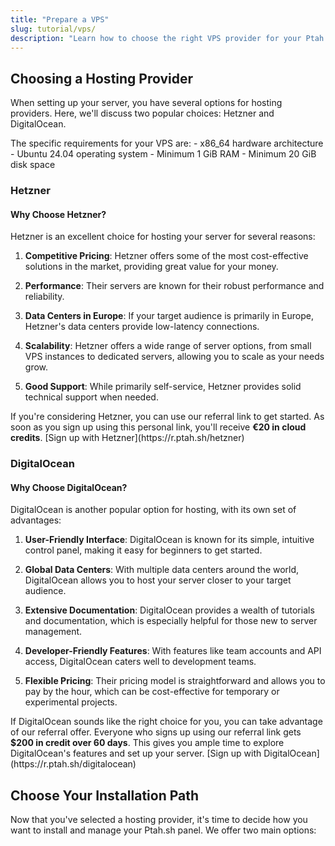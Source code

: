 ```yaml
---
title: "Prepare a VPS"
slug: tutorial/vps/
description: "Learn how to choose the right VPS provider for your Ptah.sh panel, with a comparison of Hetzner and DigitalOcean, and decide between cloud-hosted and self-hosted installation options."
---
```



## Choosing a Hosting Provider

When setting up your server, you have several options for hosting providers. Here, we'll discuss two popular choices: Hetzner and DigitalOcean.

<Aside type="note" title="VPS Requirements">
  The specific requirements for your VPS are:
  - x86_64 hardware architecture
  - Ubuntu 24.04 operating system
  - Minimum 1 GiB RAM
  - Minimum 20 GiB disk space
</Aside>

### Hetzner

#### Why Choose Hetzner?

Hetzner is an excellent choice for hosting your server for several reasons:

1. **Competitive Pricing**: Hetzner offers some of the most cost-effective solutions in the market, providing great value for your money.

2. **Performance**: Their servers are known for their robust performance and reliability.

3. **Data Centers in Europe**: If your target audience is primarily in Europe, Hetzner's data centers provide low-latency connections.

4. **Scalability**: Hetzner offers a wide range of server options, from small VPS instances to dedicated servers, allowing you to scale as your needs grow.

5. **Good Support**: While primarily self-service, Hetzner provides solid technical support when needed.

<Aside type="tip" title="Referral Offer">
  If you're considering Hetzner, you can use our referral link to get started. As soon as you sign up using this personal link, you'll receive <strong>€⁠20 in cloud credits</strong>. [Sign up with Hetzner](https://r.ptah.sh/hetzner)
</Aside>

### DigitalOcean

#### Why Choose DigitalOcean?

DigitalOcean is another popular option for hosting, with its own set of advantages:

1. **User-Friendly Interface**: DigitalOcean is known for its simple, intuitive control panel, making it easy for beginners to get started.

2. **Global Data Centers**: With multiple data centers around the world, DigitalOcean allows you to host your server closer to your target audience.

3. **Extensive Documentation**: DigitalOcean provides a wealth of tutorials and documentation, which is especially helpful for those new to server management.

4. **Developer-Friendly Features**: With features like team accounts and API access, DigitalOcean caters well to development teams.

5. **Flexible Pricing**: Their pricing model is straightforward and allows you to pay by the hour, which can be cost-effective for temporary or experimental projects.

<Aside type="tip" title="Referral Offer">
  If DigitalOcean sounds like the right choice for you, you can take advantage of our referral offer. Everyone who signs up using our referral link gets <strong>$200 in credit over 60 days</strong>. This gives you ample time to explore DigitalOcean's features and set up your server. [Sign up with DigitalOcean](https://r.ptah.sh/digitalocean)
</Aside>

## Choose Your Installation Path

Now that you've selected a hosting provider, it's time to decide how you want to install and manage your Ptah.sh panel. We offer two main options:

<CardGrid>
  <LinkCard
    title="Cloud-Hosted Panel"
    description="Quick setup with our managed cloud service. Ideal for beginners or those who prefer a hands-off approach."
    href="/tutorial/cloud/"
  />
  <LinkCard
    title="Self-Hosted Panel"
    description="Full control by installing on your own VPS. Perfect for advanced users or those who need customization options."
    href="/tutorial/self-hosted/"
  />
</CardGrid>
